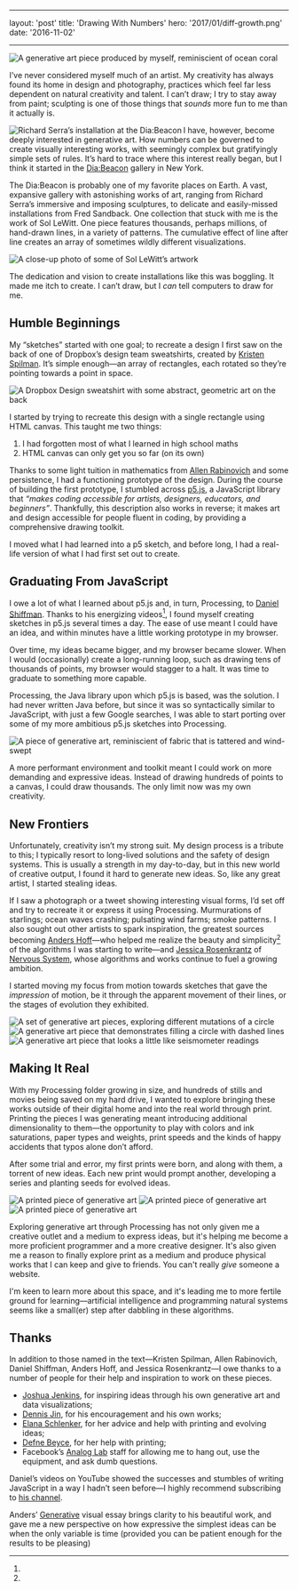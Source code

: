 
---

layout: 'post'
title: 'Drawing With Numbers'
hero: '2017/01/diff-growth.png'
date: '2016-11-02'

---

<Image
  alt="A generative art piece produced by myself, reminiscient of ocean coral"
  src="2017/01/diff-growth.png"
/>

I’ve never considered myself much of an artist. My creativity has always found
its home in design and photography, practices which feel far less dependent on
natural creativity and talent. I can’t draw; I try to stay away from paint;
sculpting is one of those things that _sounds_ more fun to me than it actually
is.

<Image
  align="left"
  alt="Richard Serra’s installation at the Dia:Beacon"
  src="2016/11/dwn-serra.jpg"
  caption="An installation from Richard Serra in Dia:Beacon."
/>

I have, however, become deeply interested in generative art. How numbers can be
governed to create visually interesting works, with seemingly complex but
gratifyingly simple sets of rules. It’s hard to trace where this interest really
began, but I think it started in the
[Dia:Beacon](http://www.diaart.org/visit/visit/diabeacon-beacon-united-states)
gallery in New York.

The Dia:Beacon is probably one of my favorite places on Earth. A vast, expansive
gallery with astonishing works of art, ranging from Richard Serra’s immersive
and imposing sculptures, to delicate and easily-missed installations from Fred
Sandback. One collection that stuck with me is the work of Sol LeWitt. One piece
features thousands, perhaps millions, of hand-drawn lines, in a variety of
patterns. The cumulative effect of line after line creates an array of sometimes
wildly different visualizations.

<Image
  alt="A close-up photo of some of Sol LeWitt’s artwork"
  src="2016/11/dwn-sollewitt.jpg"
  caption="A close-up of one of Sol LeWitt’s intricate pieces. It’s hard to do his work justice on a screen."
/>

The dedication and vision to create installations like this was boggling. It
made me itch to create. I can’t draw, but I _can_ tell computers to draw for me.

## Humble Beginnings

My “sketches” started with one goal; to recreate a design I first saw on the
back of one of Dropbox’s design team sweatshirts, created by
[Kristen Spilman](https://twitter.com/kspilman). It’s simple enough—an array of
rectangles, each rotated so they’re pointing towards a point in space.

<Image
  alt="A Dropbox Design sweatshirt with some abstract, geometric art on the back"
  src="2016/11/dwn-dropbox.jpg"
/>

I started by trying to recreate this design with a single rectangle using HTML
canvas. This taught me two things:

1. I had forgotten most of what I learned in high school maths
2. HTML canvas can only get you so far (on its own)

Thanks to some light tuition in mathematics from
[Allen Rabinovich](http://www.allenrabinovich.com/) and some persistence, I had
a functioning prototype of the design. During the course of building the first
prototype, I stumbled across [p5.js](https://p5js.org/), a JavaScript library
that _“makes coding accessible for artists, designers, educators, and
beginners”_. Thankfully, this description also works in reverse; it makes art
and design accessible for people fluent in coding, by providing a comprehensive
drawing toolkit.

I moved what I had learned into a p5 sketch, and before long, I had a real-life
version of what I had first set out to create.

<Codepen hash="MjNZJa" user="daneden" themeId="26171" defaultTab="result" />

## Graduating From JavaScript

I owe a lot of what I learned about p5.js and, in turn, Processing, to
[Daniel Shiffman](http://shiffman.net/). Thanks to his energizing videos[^1], I
found myself creating sketches in p5.js several times a day. The ease of use
meant I could have an idea, and within minutes have a little working prototype
in my browser.

Over time, my ideas became bigger, and my browser became slower. When I would
(occasionally) create a long-running loop, such as drawing tens of thousands of
points, my browser would stagger to a halt. It was time to graduate to something
more capable.

Processing, the Java library upon which p5.js is based, was the solution. I had
never written Java before, but since it was so syntactically similar to
JavaScript, with just a few Google searches, I was able to start porting over
some of my more ambitious p5.js sketches into Processing.

<Image
  alt="A piece of generative art, reminiscient of fabric that is tattered and wind-swept"
  src="2016/11/dwn-fabric.png"
  caption="One example of the kinds of sketches that would collapse on p5.js and demanded a more powerful medium. “Fabric,” [full size.](/uploads/2016/11/dwn-fabric.png)"
/>

A more performant environment and toolkit meant I could work on more demanding
and expressive ideas. Instead of drawing hundreds of points to a canvas, I could
draw thousands. The only limit now was my own creativity.

## New Frontiers

Unfortunately, creativity isn’t my strong suit. My design process is a tribute
to this; I typically resort to long-lived solutions and the safety of design
systems. This is usually a strength in my day-to-day, but in this new world of
creative output, I found it hard to generate new ideas. So, like any great
artist, I started stealing ideas.

If I saw a photograph or a tweet showing interesting visual forms, I’d set off
and try to recreate it or express it using Processing. Murmurations of
starlings; ocean waves crashing; pulsating wind farms; smoke patterns. I also
sought out other artists to spark inspiration, the greatest sources becoming
[Anders Hoff](http://inconvergent.net/)—who helped me realize the beauty and
simplicity[^2] of the algorithms I was starting to write—and
[Jessica Rosenkrantz](https://twitter.com/nervous_jessica) of
[Nervous System](http://n-e-r-v-o-u-s.com/), whose algorithms and works continue
to fuel a growing ambition.

I started moving my focus from motion towards sketches that gave the
_impression_ of motion, be it through the apparent movement of their lines, or
the stages of evolution they exhibited.

<Image
  alt="A set of generative art pieces, exploring different mutations of a circle"
  src="2016/11/dwn-moons.png"
  caption="“Moons” series, expressing a single algorithm in several different ways. [Full size.](/uploads/2016/11/dwn-moons.png)"
/>
<Image
  alt="A generative art piece that demonstrates filling a circle with dashed lines"
  src="2016/11/dwn-dashes.png"
  caption="Complexity borne out of simplicity. Fill a circle with dashes of random length, ensuring none of them overlap. “Dashes,” [full size.](/uploads/2016/11/dwn-dashes.png)"
/>
<Image
  alt="A generative art piece that looks a little like seismometer readings"
  src="2016/11/dwn-sandlines.png"
  caption="“Sandlines,” inspired by Anders Hoff’s [Sand Spline](http://inconvergent.net/generative/sand-spline/). [Full size.](/uploads/2016/11/dwn-sandlines.png)"
/>

## Making It Real

With my Processing folder growing in size, and hundreds of stills and movies
being saved on my hard drive, I wanted to explore bringing these works outside
of their digital home and into the real world through print. Printing the pieces
I was generating meant introducing additional dimensionality to them—the
opportunity to play with colors and ink saturations, paper types and weights,
print speeds and the kinds of happy accidents that typos alone don’t afford.

After some trial and error, my first prints were born, and along with them, a
torrent of new ideas. Each new print would prompt another, developing a series
and planting seeds for evolved ideas.

<Image alt="A printed piece of generative art" src="2016/11/dwn-print1.jpg" />
<Image alt="A printed piece of generative art" src="2016/11/dwn-print2.jpg" />
<Image alt="A printed piece of generative art" src="2016/11/dwn-print3.jpg" />

Exploring generative art through Processing has not only given me a creative
outlet and a medium to express ideas, but it's helping me become a more
proficient programmer and a more creative designer. It's also given me a reason
to finally explore print as a medium and produce physical works that I can keep
and give to friends. You can't really _give_ someone a website.

I'm keen to learn more about this space, and it's leading me to more fertile
ground for learning—artificial intelligence and programming natural systems
seems like a small(er) step after dabbling in these algorithms.

## Thanks

In addition to those named in the text—Kristen Spilman, Allen Rabinovich, Daniel
Shiffman, Anders Hoff, and Jessica Rosenkrantz—I owe thanks to a number of
people for their help and inspiration to work on these pieces.

- [Joshua Jenkins](https://twitter.com/joshuajenkins), for inspiring ideas
  through his own generative art and data visualizations;
- [Dennis Jin](https://twitter.com/nobletofu), for his encouragement and his own
  works;
- [Elana Schlenker](https://twitter.com/elanaschlenker), for her advice and help
  with printing and evolving ideas;
- [Defne Beyce](https://defne-beyce.squarespace.com/), for her help with
  printing;
- Facebook’s [Analog Lab](https://twitter.com/analoglab) staff for allowing me
  to hang out, use the equipment, and ask dumb questions.

[^1]:
  Daniel’s videos on YouTube showed the successes and stumbles of writing
  JavaScript in a way I hadn’t seen before—I highly recommend subscribing to
  [his channel](https://www.youtube.com/user/shiffman).

[^2]:
  Anders’ [Generative](http://inconvergent.net/generative/) visual essay brings
  clarity to his beautiful work, and gave me a new perspective on how expressive
  the simplest ideas can be when the only variable is time (provided you can be
  patient enough for the results to be pleasing)
